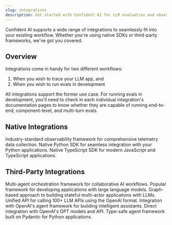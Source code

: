 ```yaml
---
slug: integrations
description: Get started with Confident AI for LLM evaluation and observability
---
```


Confident AI supports a wide range of integrations to seamlessly fit into your existing workflow. Whether you're using native SDKs or third-party frameworks, we've got you covered.

## Overview

Integrations come in handy for two different workflows:

1. When you wish to trace your LLM app, and
2. When you wish to run evals in development

All integrations support the former use case. For running evals in development, you'll need to check in each individual integration's documentation pages to know whether they are capable of running end-to-end, component-level, and multi-turn evals.

## Native Integrations

<CardGroup cols={3}>
  <Card
    title="OpenTelemetry"
    icon="satellite-dish"
    href="/integrations/opentelemetry"
  >
    Industry-standard observability framework for comprehensive telemetry data
    collection.
  </Card>
  <Card title="Python" icon="code" href="/integrations/native/python">
    Native Python SDK for seamless integration with your Python applications.
  </Card>
  <Card title="TypeScript" icon="code" href="/integrations/native/typescript">
    Native TypeScript SDK for modern JavaScript and TypeScript applications.
  </Card>
</CardGroup>

## Third-Party Integrations

<CardGroup cols={2}>
  <Card title="Crew AI" icon="code" href="/integrations/third-party/crew-ai">
    Multi-agent orchestration framework for collaborative AI workflows.
  </Card>
  <Card
    title="LangChain"
    icon="code"
    href="/integrations/third-party/langchain"
  >
    Popular framework for developing applications with large language models.
  </Card>
  <Card
    title="LangGraph"
    icon="code"
    href="/integrations/third-party/langgraph"
  >
    Graph-based approach to building stateful multi-actor applications with
    LLMs.
  </Card>
  <Card title="LiteELM" icon="code" href="/integrations/third-party/litellm">
    Unified API for calling 100+ LLM APIs using the OpenAI format.
  </Card>
  <Card
    title="OpenAI Agents"
    icon="code"
    href="/integrations/third-party/openai-agents"
  >
    Integration with OpenAI's agent framework for building intelligent
    assistants.
  </Card>
  <Card title="OpenAI" icon="code" href="/integrations/third-party/openai">
    Direct integration with OpenAI's GPT models and API.
  </Card>
  <Card
    title="Pydantic AI"
    icon="code"
    href="/integrations/third-party/pydantic-ai"
  >
    Type-safe agent framework built on Pydantic for Python applications.
  </Card>
</CardGroup>
